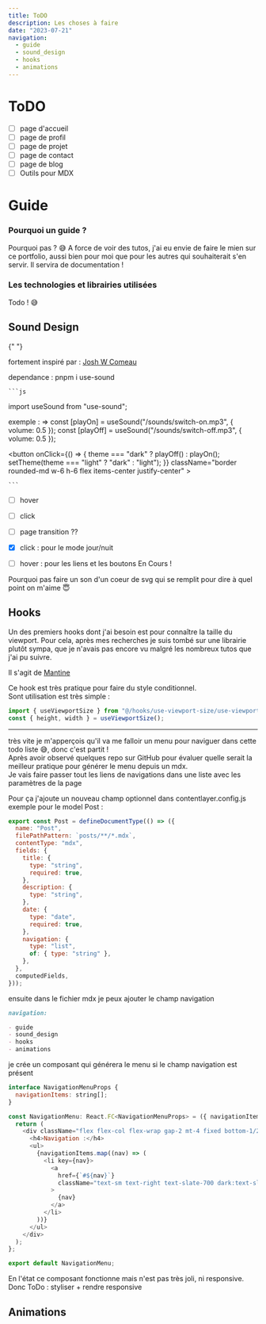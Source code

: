 ```yaml
---
title: ToDO
description: Les choses à faire
date: "2023-07-21"
navigation:
  - guide
  - sound_design
  - hooks
  - animations
---
```


# ToDO

- [ ] page d'accueil
- [ ] page de profil
- [ ] page de projet
- [ ] page de contact
- [ ] page de blog
- [ ] Outils pour MDX
  <div className="h-5" />

<h1 id="guide">Guide</h1>

### Pourquoi un guide ?

Pourquoi pas ? 😅
A force de voir des tutos, j'ai eu envie de faire le mien sur ce portfolio, aussi bien pour moi que pour les autres qui souhaiterait s'en servir.
Il servira de documentation !

### Les technologies et librairies utilisées

Todo ! 😅

<h2 id="sound_design">Sound Design</h2>{" "}

fortement inspiré par : <a href='https://www.joshwcomeau.com/react/announcing-use-sound-react-hook/#interrupting-sounds-10' target='_blank'>Josh W Comeau</a>

dependance : pnpm i use-sound

    ```js

import useSound from "use-sound";

exemple : =>
const [playOn] = useSound("/sounds/switch-on.mp3", { volume: 0.5 });
const [playOff] = useSound("/sounds/switch-off.mp3", { volume: 0.5 });

 <button
      onClick={() => {
        theme === "dark" ? playOff() : playOn();
        setTheme(theme === "light" ? "dark" : "light");
      }}
      className="border rounded-md w-6 h-6 flex items-center justify-center"
    >

    ```

- [ ] hover
- [ ] click
- [ ] page transition ??

- [x] click : pour le mode jour/nuit

- [ ] hover : pour les liens et les boutons En Cours !

Pourquoi pas faire un son d'un coeur de svg qui se remplit pour dire à quel point on m'aime 😇

<h2 id="hooks">Hooks</h2>

Un des premiers hooks dont j'ai besoin est pour connaître la taille du viewport. Pour cela, après mes recherches je suis tombé sur une librairie plutôt sympa, que je n'avais pas encore vu malgré les nombreux tutos que j'ai pu suivre.

Il s'agit de <a href="https://mantine.dev/" target="_blank">Mantine</a>

Ce hook est très pratique pour faire du style conditionnel.  
Sont utilisation est très simple :

```js
import { useViewportSize } from "@/hooks/use-viewport-size/use-viewport-size";
const { height, width } = useViewportSize();
```

<hr />

très vite je m'apperçois qu'il va me falloir un menu pour naviguer dans cette todo liste 😅, donc c'est partit !  
Après avoir observé quelques repo sur GitHub pour évaluer quelle serait la meilleur pratique pour générer le menu depuis un mdx.  
Je vais faire passer tout les liens de navigations dans une liste avec les paramètres de la page

Pour ça j'ajoute un nouveau champ optionnel dans contentlayer.config.js
exemple pour le model Post :

```js
export const Post = defineDocumentType(() => ({
  name: "Post",
  filePathPattern: `posts/**/*.mdx`,
  contentType: "mdx",
  fields: {
    title: {
      type: "string",
      required: true,
    },
    description: {
      type: "string",
    },
    date: {
      type: "date",
      required: true,
    },
    navigation: {
      type: "list",
      of: { type: "string" },
    },
  },
  computedFields,
}));
```

ensuite dans le fichier mdx je peux ajouter le champ navigation

```md
navigation:

- guide
- sound_design
- hooks
- animations
```

je crée un composant qui générera le menu si le champ navigation est présent

```js
interface NavigationMenuProps {
  navigationItems: string[];
}

const NavigationMenu: React.FC<NavigationMenuProps> = ({ navigationItems }) => {
  return (
    <div className="flex flex-col flex-wrap gap-2 mt-4 fixed bottom-1/2 right-10">
      <h4>Navigation :</h4>
      <ul>
        {navigationItems.map((nav) => (
          <li key={nav}>
            <a
              href={`#${nav}`}
              className="text-sm text-right text-slate-700 dark:text-slate-200 decoration-transparent scroll-smooth"
            >
              {nav}
            </a>
          </li>
        ))}
      </ul>
    </div>
  );
};

export default NavigationMenu;
```

En l'état ce composant fonctionne mais n'est pas très joli, ni responsive.  
Donc ToDo : styliser + rendre responsive

<h2 id="animations">Animations</h2>
